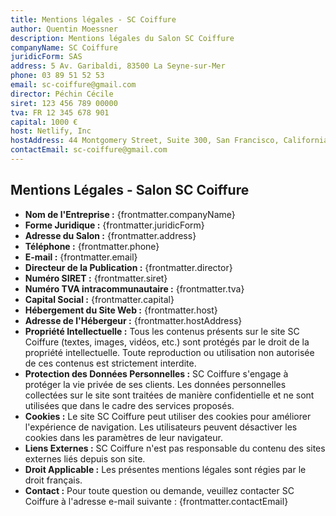 ```yaml
---
title: Mentions légales - SC Coiffure
author: Quentin Moessner
description: Mentions légales du Salon SC Coiffure
companyName: SC Coiffure
juridicForm: SAS
address: 5 Av. Garibaldi, 83500 La Seyne-sur-Mer
phone: 03 89 51 52 53
email: sc-coiffure@gmail.com
director: Péchin Cécile
siret: 123 456 789 00000
tva: FR 12 345 678 901
capital: 1000 €
host: Netlify, Inc
hostAddress: 44 Montgomery Street, Suite 300, San Francisco, California 94104
contactEmail: sc-coiffure@gmail.com
---
```




<Layout index={false} title={frontmatter.title} description={frontmatter.description}>

<article id="content" class="md">

# Mentions Légales - Salon SC Coiffure

<div class="mt-5">

- **Nom de l'Entreprise :** {frontmatter.companyName}
- **Forme Juridique :** {frontmatter.juridicForm}
- **Adresse du Salon :** {frontmatter.address}
- **Téléphone :** {frontmatter.phone}
- **E-mail :** {frontmatter.email}
- **Directeur de la Publication :** {frontmatter.director}
- **Numéro SIRET :** {frontmatter.siret}
- **Numéro TVA intracommunautaire :** {frontmatter.tva}
- **Capital Social :** {frontmatter.capital}
- **Hébergement du Site Web :** {frontmatter.host}
- **Adresse de l'Hébergeur :** {frontmatter.hostAddress}
- **Propriété Intellectuelle :** Tous les contenus présents sur le site SC Coiffure (textes, images, vidéos, etc.) sont protégés par le droit de la propriété intellectuelle. Toute reproduction ou utilisation non autorisée de ces contenus est strictement interdite.
- **Protection des Données Personnelles :** SC Coiffure s'engage à protéger la vie privée de ses clients. Les données personnelles collectées sur le site sont traitées de manière confidentielle et ne sont utilisées que dans le cadre des services proposés.
- **Cookies :** Le site SC Coiffure peut utiliser des cookies pour améliorer l'expérience de navigation. Les utilisateurs peuvent désactiver les cookies dans les paramètres de leur navigateur.
- **Liens Externes :** SC Coiffure n'est pas responsable du contenu des sites externes liés depuis son site.
- **Droit Applicable :** Les présentes mentions légales sont régies par le droit français.
- **Contact :** Pour toute question ou demande, veuillez contacter SC Coiffure à l'adresse e-mail suivante : {frontmatter.contactEmail}

</div>
</article>
    <HomeLink />
</Layout>

